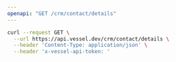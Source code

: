```yaml
---
openapi: "GET /crm/contact/details"
---
```


<RequestExample>

```bash Request
curl --request GET \
  --url https://api.vessel.dev/crm/contact/details \
  --header 'Content-Type: application/json' \
  --header 'x-vessel-api-token: '
```

</RequestExample>
